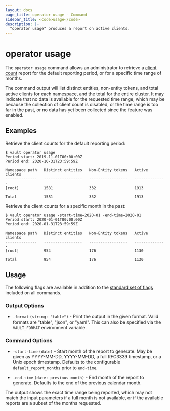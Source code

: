 ```yaml
---
layout: docs
page_title: operator usage - Command
sidebar_title: <code>usage</code>
description: |-
  "operator usage" produces a report on active clients.
---
```


# operator usage

The `operator usage` command allows an administrator to retrieve a
[client count](https://www.vaultproject.io/docs/concepts/client-count) report
for the default reporting period, or for a specific time range of months.

The command output will list distinct entities, non-entity tokens, and total
active clients for each namespace, and the total for the entire cluster.  It may
indicate that no data is available for the requested time range, which may be
because the collection of client count is disabled, or the time range is too far
in the past, or no data has yet been collected since the feature was enabled.

## Examples

Retrieve the client counts for the default reporting period:

```shell-session
$ vault operator usage
Period start: 2019-11-01T00:00:00Z
Period end: 2020-10-31T23:59:59Z

Namespace path   Distinct entities   Non-Entity tokens   Active clients
--------------   -----------------   -----------------   --------------
[root]           1581                332                 1913
                                                          
Total            1581                332                 1913
```

Retrieve the client counts for a specific month in the past:

```shell-session
$ vault operator usage -start-time=2020-01 -end-time=2020-01
Period start: 2020-01-01T00:00:00Z
Period end: 2020-01-31T23:59:59Z

Namespace path   Distinct entities   Non-Entity tokens   Active clients
--------------   -----------------   -----------------   --------------
[root]           954                 176                 1130
                                                          
Total            954                 176                 1130
```

## Usage

The following flags are available in addition to the [standard set of
flags](/docs/commands) included on all commands.

### Output Options

- `-format` `(string: "table")` - Print the output in the given format. Valid
  formats are "table", "json", or "yaml". This can also be specified via the
  `VAULT_FORMAT` environment variable.

### Command Options

- `-start-time` `(date)` - Start month of the report to generate. May be given as YYYY-MM-DD, YYYY-MM-DD,
a full RFC3339 timestamp, or a Unix epoch timestamp. Defaults to the configurable `default_report_months`
prior to `end-time`.

- `-end-time` `(date: previous month)` - End month of the report to generate.  Defaults to the end of the
previous calendar month.

The output shows the exact time range being reported, which may not match the input parameters if a full
month is not available, or if the available reports are a subset of the months requested.

